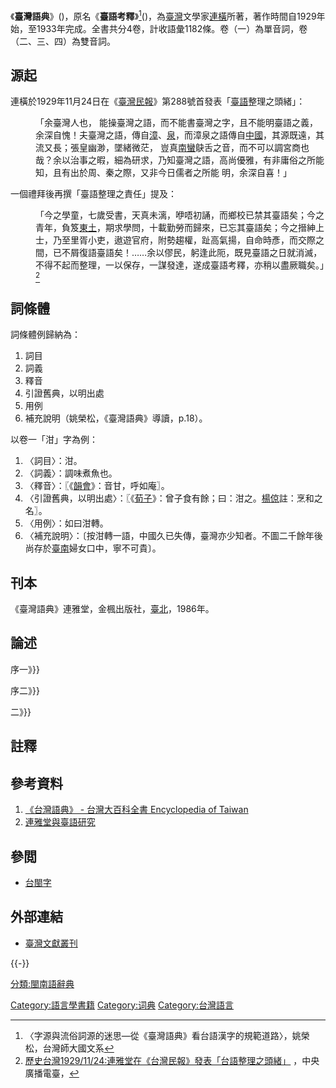 {{Infobox 古籍
|name =臺灣語典
|image  =
|图像说明 =
|全名     = 
|原名     = 臺語考釋
|別名     =
|羅馬拼音 = 
|撰者     = [[連橫_(歷史學家)|連橫]]
|託名作者 =
|編集者   =
|輯錄者   =
|文字     = [[漢字|漢字]]、[[文言文|文言文]]
|國家     = {{TWN-JPN}}
|成書年代 = 1929年－1933年
|亡佚年代 =
|偽託年代 =
|注解者   =
|篇數     = 1182條
|原書篇數 = 
|今本篇數 = 
|卷數     = 4卷
|原書卷數 = 
|今本卷數 = 
|章回     =
|最初著錄 =
|版本     =
|分類     = 字典
|注疏     =
}}
{{Infobox Hokkien name
| title      = 臺灣語典
| hanji      = 臺灣語典
| poj        = Tâi-oân Gú-tián
| sinbhundzi = 
| hanlo      = 
| tl         = Tâi-uân Gú-tián
| bp         = 
| hongim     = 
| hokkienipa = 
| lm         = 
| image      = 
| image_size = 
| caption    = 
}}

《'''臺灣語典'''》({{lang-nan-tl|Tâi-uân gú-tén}})，原名《'''臺語考釋'''》<ref>〈字源與流俗詞源的迷思—從《臺灣語典》看台語漢字的規範道路〉，姚榮松，台灣師大國文系</ref>({{lang-nan-tl|Tâi-uân khó-sik}})，為[[臺灣|臺灣]]文學家[[連橫_(歷史學家)|連橫]]所著，著作時間自1929年始，至1933年完成。全書共分4卷，計收語彙1182條。卷（一）為單音詞，卷（二、三、四）為雙音詞。

==源起==
連橫於1929年11月24日在《[[臺灣民報|臺灣民報]]》第288號首發表「[[臺語|臺語]]整理之頭緒」：

:「余臺灣人也， 能操臺灣之語，而不能書臺灣之字，且不能明臺語之義，余深自愧！夫臺灣之語，傳自[[漳州|漳]]、[[泉州|泉]]，而漳泉之語傳自[[中國|中國]]，其源既遠，其流又長；張皇幽渺，墜緒微茫， 豈真[[南蠻|南蠻]]鴃舌之音，而不可以調宮商也哉？余以治事之暇，細為研求，乃知臺灣之語，高尚優雅，有非庸俗之所能知，且有出於周、秦之際，又非今日儒者之所能 明，余深自喜！」

一個禮拜後再撰「臺語整理之責任」提及：

:「今之學童，七歲受書，天真未漓，咿唔初誦，而鄉校已禁其臺語矣；今之青年，負笈[[日本|東土]]，期求學問，十載勤勞而歸來，已忘其臺語矣；今之搢紳上士，乃至里胥小吏，遨遊官府，附勢趨權，趾高氣揚，自命時彥，而交際之間，已不屑復語臺語矣！……余以僇民，躬逢此阨，既見臺語之日就消滅，不得不起而整理，一以保存，一謀發達，遂成臺語考釋，亦稍以盡厥職矣。」<ref>[http://www.rti.com.tw/taiwan/taiwanhistory.aspx?id=130&Month=11  歷史台灣1929/11/24:連雅堂在《台灣民報》發表「台語整理之頭緒」] {{webarchive|url=https://web.archive.org/web/20131109182609/http://www.rti.com.tw/taiwan/taiwanhistory.aspx?id=130&Month=11 |date=2013-11-09 }}，中央廣播電臺，</ref>

==詞條體==
詞條體例歸納為：
#詞目
#詞義
#釋音
#引證舊典，以明出處
#用例
#補充說明（姚榮松，《臺灣語典》導讀，p.18）。

以卷一「泔」字為例：
#〈詞目〉：泔。
#〈詞義〉：調味煮魚也。
#〈釋音〉：〖《[[韻會|韻會]]》：音甘，呼如庵〗。
#〈引證舊典，以明出處〉：〖《[[荀子|荀子]]》：曾子食有餘；曰：泔之。[[楊倞|楊倞]]註：烹和之名〗。
#〈用例〉：如曰泔轉。
#〈補充說明〉：〔按泔轉一語，中國久已失傳，臺灣亦少知者。不圖二千餘年後尚存於[[臺南|臺南]]婦女口中，寧不可貴〕。

==刊本==
《臺灣語典》連雅堂，金楓出版社，[[臺北|臺北]]，1986年。

== 論述 ==
{{quotation|比年以來，我臺人士輒唱鄉土文學，且有台灣語改造之議，此余平素之計劃也。顧言之似易而行之實難，何也？能言者未必能行，能行者又不肯行；此臺灣文學所以日趨萎靡也。夫欲提倡鄉土文學，必先整理鄉土語言，而整理之事，千頭萬緒：如何著手、如何搜羅、如何研究、如何決定？非有淹博之學問、精密之心思，副之以堅毅之氣力、與之優遊之歲月，未有不半途而廢者也。余，台灣人也，既知其難，而不敢以為難。|《雅言》。}}

{{quotation|連橫曰：「余臺灣人也，能操臺灣之語而不能書臺灣語之字，且不能明臺語之義，餘深自愧！夫臺灣之語，傳自漳、泉，而漳、泉之語，傳自中國，其源既遠，其流又長，張皇幽渺 ，墜緒微茫，豈真南蠻鴃舌之音而不可以調宮商也哉？餘以治事之暇，細為研求，乃知臺灣之語，高尚優雅，有非庸俗之所能知；且有出於周、秦之際，又非今日儒者之所能明，餘深自喜。」…………嗟夫！余又何敢自慰也。餘懼夫臺灣之語日就消滅，民族精神因之萎靡，則餘之責乃婁大矣。|《臺語考釋{{·}}序一》}}

{{quotation|餘既整理臺語，復懼其日就消滅，悠然以思，惕然以儆，愴然以言。烏乎！余聞之先哲矣，滅人之國，必先去其史；隳人之枋、敗人之綱紀，必先去其史；絕人之材、湮塞人之教，必先去其史。余又聞之舊史氏矣，三苗之猾夏，獯鬻 之憑陵，五胡之俶擾，遼、金、西夏之割據，愛親覺羅氏之盛衰，其祀忽亡，其言自絕；其不絕者僅存百一於故籍之中，以供後人之考索。烏乎！吾思之，吾重思之，吾能不懼其消滅哉！

今之學童，七歲受書；天真未漓，吚唔初誦，而鄉校已禁其臺語矣。今之青年，負笈東上，期求學問，十載勤勞而歸來，已忘其臺語矣。今之搢紳上士，乃至裏胥小吏，遨遊官府，附勢趨權，趾高氣揚，自命時彥，而交際之間，已不屑復語臺語矣。顏推之氏有言：「今時子弟，但能操鮮卑語、彈琵琶以事貴人，無憂富貴」。噫！何其言之婉而戚也！

餘以僇民，躬逢此阨，既見臺語之日就消滅，不得不起而整理，一以保存，一謀發達，遂成臺語考釋，亦稍以盡厥職矣。曩者余懼文獻之亡，撰述臺灣通史，今復刻此書，雖不足以資貢獻，苟從此而整理之、演繹之、發揚之，民族精神賴以不墜，則此書也，其猶玉山之一雲、甲溪之一水也歟！|《臺語考釋{{·}}序二》}}

{{quotation|凡一民族之生存，必有其獨立之文化，而語言、文字、藝術、風俗，則文化之要素也。是故，文化而在，則民族之精神不泯，且有發陽光大之日，此徵之歷史而不可易者也。臺灣今日文化之銷沉，識者憂之。而發揚之、光大之，則鄉人士之天職也。|《雅言{{·}}二》}}

==註釋==
{{reflist}}

==參考資料==
{{refbegin}}
#[http://nrch.culture.tw/twpedia.aspx?id=25601 《台灣語典》 - 台灣大百科全書 Encyclopedia of Taiwan]
#[http://www.kyu.edu.tw/93/kypaper/v12/file%5C12.pdf 連雅堂與臺語研究]
{{refend}}

==參閲==
*[[台閩字|台閩字]]

==外部連結==
{{wikisourceshas|臺灣語典}}
*[https://web.archive.org/web/20060111220602/http://140.114.72.27:2010/tr/ 臺灣文獻叢刊]
{{-}}
{{閩南語辭典}}
{{台灣古代書籍|state=collapsed}}
{{台灣日治時期歷史事件|state=collapsed}}

[[Category:語言學書籍|Category:語言學書籍]]
[[Category:词典|Category:词典]]
[[Category:台灣語言|Category:台灣語言]]
[[分類:閩南語辭典|分類:閩南語辭典]]